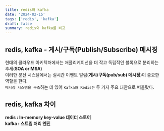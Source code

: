 ```yaml
---
title: redis와 kafka
date: '2024-02-15'
tags: ['redis', 'kafka']
draft: false
summary: redis와 kafka를 비교
---
```


<TOCInline toc={props.toc} toHeading={4} />

## redis, kafka - 게시/구독(Publish/Subscribe) 메시징

현대의 클라우드 아키텍처에서는 애플리케이션을 더 작고 독립적인 블록으로 분리하는 추세(**SOA or MSA**)  
이러한 분산 시스템에서는 실시간 이벤트 알림(**게시/구독(pub/sub) 메시징**)이 중요한 역할을 한다.  
`메시징 시스템을 구축`하는 데 있어 `Kafka와 Redis는` 두 가지 주요 대안으로 떠올랐다.

## redis, kafka 차이

**redis : In-memory key-value 데이터 스토어**  
**kafka : 스트림 처리 엔진**
